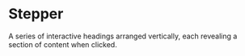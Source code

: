 # Stepper
A series of interactive headings arranged vertically, each revealing a section of content when clicked.




